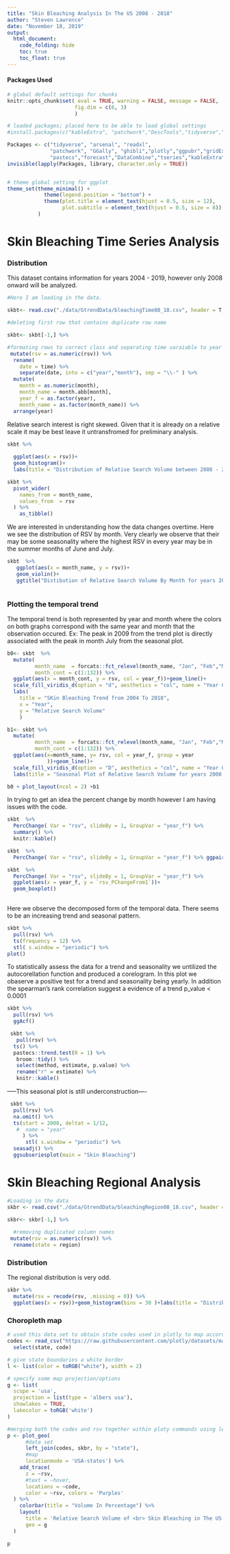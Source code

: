 ```yaml
---
title: "Skin Bleaching Analysis In The US 2008 - 2018"
author: "Steven Lawrence"
date: "November 18, 2019"
output: 
  html_document:
    code_folding: hide
    toc: true
    toc_float: true
---
```


#### Packages Used

```r

# global default settings for chunks
knitr::opts_chunk$set( eval = TRUE, warning = FALSE, message = FALSE,
                      fig.dim = c(6, 3)
                      )

# loaded packages; placed here to be able to load global settings
#install.packages(c("kableExtra", "patchwork","DescTools","tidyverse","tseries","DataCombine","forecast","plotly","ggpubr","gridExtra","pastecs","RColorBrewer"))

Packages <- c("tidyverse", "arsenal", "readxl", 
              "patchwork", "GGally", "ghibli","plotly","ggpubr","gridExtra",
              "pastecs","forecast","DataCombine","tseries","kableExtra","viridis","RColorBrewer")
invisible(lapply(Packages, library, character.only = TRUE))


# theme global setting for ggplot
theme_set(theme_minimal() + 
            theme(legend.position = "bottom") +
            theme(plot.title = element_text(hjust = 0.5, size = 12),
                  plot.subtitle = element_text(hjust = 0.5, size = 8))
          )
```

# Skin Bleaching Time Series Analysis

### Distribution

This dataset contains information for years 2004 - 2019, however only 2008 onward will be analyzed.

```r
#Here I am loading in the data.

skbt<- read.csv("./data/GtrendData/bleachingTime08_18.csv", header = T, sep = ",",stringsAsFactors = F, col.names = c("time","rsv"))

#deleting first row that contains duplicate row name

skbt<- skbt[-1,] %>% 

#formating rows to correct class and separating time varaiable to year and month 
 mutate(rsv = as.numeric(rsv)) %>% 
  rename(
    date = time) %>% 
    separate(date, into = c("year","month"), sep = "\\-" ) %>% 
  mutate(
    month = as.numeric(month),
    month_name = month.abb[month],
    year_f = as.factor(year),
    month_name = as.factor(month_name)) %>%
  arrange(year)

```

Relative search interest is right skewed.  Given that it is already on a relative scale it may be best leave it untransfromed for preliminary analysis. 
```r



skbt %>%
  
  ggplot(aes(x = rsv))+
  geom_histogram()+
  labs(title = "Distribution of Relative Search Volume between 2008 - 2018")


```

```r

skbt %>% 
  pivot_wider(
    names_from = month_name,
    values_from  = rsv
  ) %>%
    as_tibble() 
```
We are interested in understanding how the data changes overtime.  Here we see the distribution of RSV by month.  Very clearly we observe that their may be some seasonality where the highest RSV in every year may be in the summer months of June and July. 
```r
 
skbt  %>% 
   ggplot(aes(x = month_name, y = rsv))+
   geom_violin()+
   ggtitle("Distibution of Relative Search Volume By Month for years 2008 - 2018")



```

### Plotting the temporal trend

The temporal trend is both represented by year and month where the colors on both graphs correspond with the same year and month that the observation occured. Ex: The peak in 2009 from the trend plot is directly associated with the peak in month July from the seasonal plot. 

```r



b0<- skbt  %>%
  mutate(
         month_name  = forcats::fct_relevel(month_name, "Jan", "Feb","Mar","Apr","May","Jun","Jul","Aug","Sep","Oct","Nov","Dec"),
         month_cont = c(1:132)) %>% 
  ggplot(aes(x = month_cont, y = rsv, col = year_f))+geom_line()+
  scale_fill_viridis_d(option = "d", aesthetics = "col", name = "Year Color")+theme(legend.position = "bottom", axis.text.x = element_blank())+
  labs(
    title = "SKin Bleaching Trend from 2004 To 2018", 
    x = "Year", 
    y = "Relative Search Volume"
    ) 

b1<- skbt %>% 
  mutate(
         month_name  = forcats::fct_relevel(month_name, "Jan", "Feb","Mar","Apr","May","Jun","Jul","Aug","Sep","Oct","Nov","Dec"),
         month_cont = c(1:132)) %>% 
  ggplot(aes(x=month_name, y= rsv, col = year_f, group = year
             ))+geom_line()+
  scale_fill_viridis_d(option = "D", aesthetics = "col", name = "Year Color")+
  labs(title = "Seasonal Plot of Relative Search Volume for years 2008 - 2018", x = " Month")+theme(legend.position = "bottom")

b0 + plot_layout(ncol = 2) +b1 

```



In trying to get an idea the percent change by month however I am having issues with the code. 
```r
skbt  %>% 
  PercChange( Var = "rsv", slideBy = 1, GroupVar = "year_f") %>% 
  summary() %>% 
  knitr::kable()

skbt  %>% 
  PercChange( Var = "rsv", slideBy = 1, GroupVar = "year_f") %>% ggpairs()

skbt  %>% 
  PercChange( Var = "rsv", slideBy = 1, GroupVar = "year_f") %>% 
  ggplot(aes(x = year_f, y = `rsv_PChangeFrom1`))+
  geom_boxplot()
  


```

Here we observe the decomposed form of the temporal data.  There seems to be an increasing trend and seasonal pattern.  


```r
skbt %>% 
  pull(rsv) %>% 
  ts(frequency = 12) %>% 
  stl( s.window = "periodic") %>% 
plot()


```

To statistically assess the data for a trend and seasonality we untilized the autocorellation function and produced a corelogram. In this plot we obaserve a positive test for a trend and seasonality being yearly.  In addition the spearman's rank correlation suggest a evidence of a trend p_value < 0.0001

```r
skbt %>%
  pull(rsv) %>% 
  ggAcf()

 skbt %>%
   pull(rsv) %>% 
  ts() %>%  
  pastecs::trend.test(R = 1) %>% 
   broom::tidy() %>% 
   select(method, estimate, p.value) %>% 
   rename("r" = estimate) %>% 
   knitr::kable()


```

-----This seasonal plot is still underconstruction----

```r
 skbt %>% 
  pull(rsv) %>% 
  na.omit() %>% 
  ts(start = 2008, deltat = 1/12, 
   #  name = "year"
     ) %>% 
      stl( s.window = "periodic") %>% 
  seasadj() %>% 
  ggsubseriesplot(main = "Skin Bleaching")

```

# Skin Bleaching Regional Analysis


```r

#Loading in the data
skbr <- read.csv("./data/GtrendData/bleachingRegion08_18.csv", header = T, sep = ",",stringsAsFactors = F, col.names = c("region","rsv"))

skbr<- skbr[-1,] %>% 
  
  #removing duplicated column names
 mutate(rsv = as.numeric(rsv)) %>% 
  rename(state = region)


```

### Distribution 

The regional distribution is very odd. 
```r
skbr %>% 
  mutate(rsv = recode(rsv, .missing = 0)) %>% 
  ggplot(aes(x = rsv))+geom_histogram(bins = 30 )+labs(title = "Distribution of Regional Relative Search Intersts for year 2008 - 2018")
```

### Choropleth map

```r

# used this data set to obtain state codes used in plotly to map according to state
codes <- read_csv("https://raw.githubusercontent.com/plotly/datasets/master/2011_us_ag_exports.csv") %>% 
  select(state, code)

# give state boundaries a white border
l <- list(color = toRGB("white"), width = 2)

# specify some map projection/options
g <- list(
  scope = 'usa',
  projection = list(type = 'albers usa'),
  showlakes = TRUE,
  lakecolor = toRGB('white')
)

#merging both the codes and rsv together within ploty commands using left_join.
p <- plot_geo(
      #data set
      left_join(codes, skbr, by = "state"), 
      #map
      locationmode = 'USA-states') %>%
    add_trace(
      z = ~rsv, 
      #text = ~hover, 
      locations = ~code,
      color = ~rsv, colors = 'Purples'
  ) %>%
    colorbar(title = "Volume In Percentage") %>%
    layout(
      title = 'Relative Search Volume of <br> Skin Bleaching in The US 2008 - 2018',
      geo = g
  )

p

```

